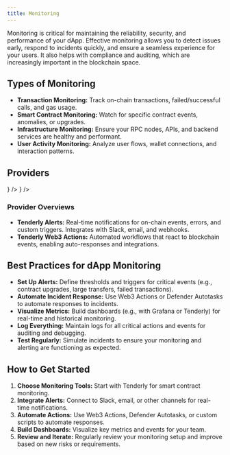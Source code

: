 ```yaml
---
title: Monitoring
---
```



Monitoring is critical for maintaining the reliability, security, and performance of your dApp. Effective monitoring allows you to detect issues early, respond to incidents quickly, and ensure a seamless experience for your users. It also helps with compliance and auditing, which are increasingly important in the blockchain space.

## Types of Monitoring

- **Transaction Monitoring:** Track on-chain transactions, failed/successful calls, and gas usage.
- **Smart Contract Monitoring:** Watch for specific contract events, anomalies, or upgrades.
- **Infrastructure Monitoring:** Ensure your RPC nodes, APIs, and backend services are healthy and performant.
- **User Activity Monitoring:** Analyze user flows, wallet connections, and interaction patterns.

## Providers

<Cards>
  <Card
    title="Tenderly Alerts"
    href="https://docs.tenderly.co/alerts/intro-to-alerts?mtm_campaign=ext-docs&mtm_kwd=metis"
    external
    icon={<TriangleAlert />}
  />
  <Card
    title="Tenderly Web3 Actions"
    href="https://docs.tenderly.co/web3-actions/intro-to-web3-actions?mtm_campaign=ext-docs&mtm_kwd=metis"
    external
    icon={<Clapperboard />}
  />
</Cards>

### Provider Overviews

- **Tenderly Alerts:** Real-time notifications for on-chain events, errors, and custom triggers. Integrates with Slack, email, and webhooks.
- **Tenderly Web3 Actions:** Automated workflows that react to blockchain events, enabling auto-responses and integrations.

## Best Practices for dApp Monitoring

- **Set Up Alerts:** Define thresholds and triggers for critical events (e.g., contract upgrades, large transfers, failed transactions).
- **Automate Incident Response:** Use Web3 Actions or Defender Autotasks to automate responses to incidents.
- **Visualize Metrics:** Build dashboards (e.g., with Grafana or Tenderly) for real-time and historical monitoring.
- **Log Everything:** Maintain logs for all critical actions and events for auditing and debugging.
- **Test Regularly:** Simulate incidents to ensure your monitoring and alerting are functioning as expected.

## How to Get Started

1. **Choose Monitoring Tools:** Start with Tenderly for smart contract monitoring.
2. **Integrate Alerts:** Connect to Slack, email, or other channels for real-time notifications.
3. **Automate Actions:** Use Web3 Actions, Defender Autotasks, or custom scripts to automate responses.
4. **Build Dashboards:** Visualize key metrics and events for your team.
5. **Review and Iterate:** Regularly review your monitoring setup and improve based on new risks or requirements.
